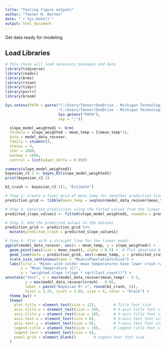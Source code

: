 ```yaml
---
title: "Testing figure outputs"
author: "Tanner M. Barnes"
date: "`r Sys.Date()`"
output: html_document
---
```


Get data ready for modeling.

## Load Libraries

```r
# This chunk will load necessary packages and data
library(tidyverse)
library(readxl)
library(brms)
library(rstan)
library(tidyr)
library(purrr)
library(broom)

Sys.setenv(PATH = paste("C:/Users/Tanner/OneDrive - Michigan Technological University/PhD/rtools44/x86_64-w64-mingw32.static.posix/bin",
                        "C:/Users/Tanner/OneDrive - Michigan Technological University/PhD/rtools44/usr/bin", 
                        Sys.getenv("PATH"), 
                        sep = ";"))
```

```r
  slope_model_weighted1 <- brm(
  formula = slope_weighted ~ mean_temp + I(mean_temp^2),
  data = model_data_recover,
  family = student(),
  chains = 4,
  iter = 2000,
  warmup = 1000,
  control = list(adapt_delta = 0.99))
```

```r
summary(slope_model_weighted1)
bayesian_r2.1 <- bayes_R2(slope_model_weighted1)
print(bayesian_r2.1)
```

```r
b2_crash <- bayesian_r2.1[1, "Estimate"]

# Step 1: Create a finer grid of mean_temp for smoother prediction lines (without 'site')
prediction_grid <- tibble(mean_temp = seq(min(model_data_recover$mean_temp), max(model_data_recover$mean_temp), length.out = 100))

# Step 2: Generate predictions using the fitted values from the linear model
predicted_slope_values1 <- fitted(slope_model_weighted1, newdata = prediction_grid, summary = TRUE)[, "Estimate"]

# Step 3: Add the predicted values to the dataset
prediction_grid <- prediction_grid %>%
  mutate(predicted_crash = predicted_slope_values1)

# Step 4: Plot with a straight line for the linear model
ggplot(model_data_recover, aes(x = mean_temp, y = slope_weighted)) +
  geom_point(aes(size = mean_count), alpha = 0.5) +  # Plot observed data
  geom_line(data = prediction_grid, aes(x=mean_temp, y = predicted_crash), color = "darkgreen", linewidth = 1) +
  scale_size_continuous(name = "Mean\nPopulation\nSize") + 
  labs(title = "Mines with colder mean temperatures have lower crash rates for Myotis Bats",
       x = "Mean Temperature (C)",
       y = "weighted slope (slope * sqrt(last_count))") +
annotate("text", x = max(model_data_recover$mean_temp) - 0.5, 
         y = max(model_data_recover$crash) - 0.05, 
         label = paste("Bayesian R² =", round(b2_crash, 4)), 
         hjust = 3.25, vjust = 3.65, size = 4, color = "black") +
  theme_bw() +
  theme(
    plot.title = element_text(size = 12),        # Title font size
    axis.title.x = element_text(size = 10),      # X-axis title font size
    axis.title.y = element_text(size = 10),      # Y-axis title font size
    axis.text.x = element_text(size = 8),        # X-axis text font size
    axis.text.y = element_text(size = 8),        # Y-axis text font size
    legend.title = element_text(size = 10),      # Legend title font size
    legend.text = element_text(size = 8),
    panel.grid = element_blank()        # Legend text font size
  )
```